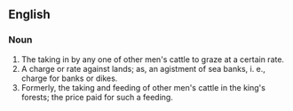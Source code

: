 ==English==
===Noun===
#The taking in by any one of other men's cattle to graze at a certain rate.
#A charge or rate against lands; as, an agistment of sea banks, i. e., charge for banks or dikes.
#Formerly, the taking and feeding of other men's cattle in the king's forests; the price paid for such a feeding.